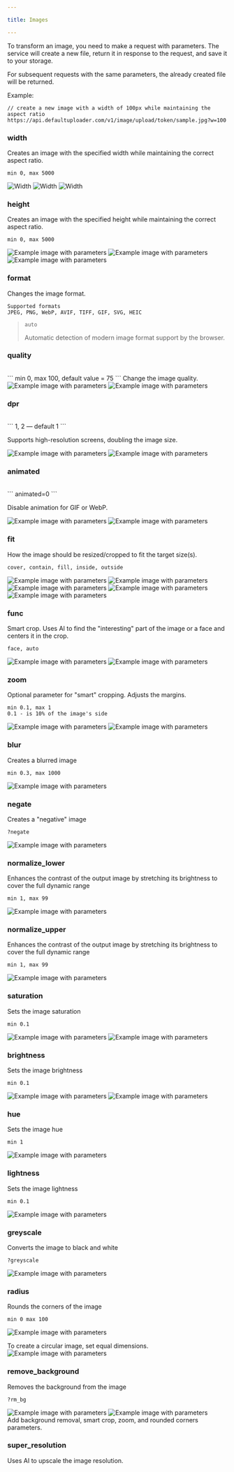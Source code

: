 ```yaml
---

title: Images

---
```



To transform an image, you need to make a request with parameters. The service will create a new file, return it in response to the request, and save it to your storage.

For subsequent requests with the same parameters, the already created file will be returned.

Example:
```
// create a new image with a width of 100px while maintaining the aspect ratio
https://api.defaultuploader.com/v1/image/upload/token/sample.jpg?w=100
```

### width
<Badge text="alias: w" variant="caution" size="small" />

Creates an image with the specified width while maintaining the correct aspect ratio.
```
min 0, max 5000
```

<Image sources={exampleSource.images} alt="Width" param="w=100" figcaption/>
<Image sources={exampleSource.images} alt="Width" param="w=200" />
<Image sources={exampleSource.images} alt="Width" param="w=300" />

### height
<Badge text="alias: h" variant="caution" size="small" />

Creates an image with the specified height while maintaining the correct aspect ratio.
```
min 0, max 5000
```

<Image sources={exampleSource.images} alt="Example image with parameters" param="h=100" />
<Image sources={exampleSource.images} alt="Example image with parameters" param="h=200" />
<Image sources={exampleSource.images} alt="Example image with parameters" param="h=300" />

### format
<Badge text="alias: f" variant="caution" size="small" />

Changes the image format.
```
Supported formats
JPEG, PNG, WebP, AVIF, TIFF, GIF, SVG, HEIC
```

> `auto` <Badge text="Coming soon" variant="tip" size="small"></Badge>
>
> Automatic detection of modern image format support by the browser.

### quality
<Badge text="alias: q" variant="caution" size="small" />
<br/>
```
min 0, max 100, default value = 75
```
Change the image quality.

<Image sources={exampleSource.images} alt="Example image with parameters" param="q=100" />
<Image sources={exampleSource.images} alt="Example image with parameters" param="q=1" />

### dpr
<br/>
```
1, 2 — default 1
```

Supports high-resolution screens, doubling the image size.

<Image sources={exampleSource.images} alt="Example image with parameters" param="w=100&dpr=1" />
<Image sources={exampleSource.images} alt="Example image with parameters" param="w=100&dpr=2" />

### animated
<Badge text="alias: a" variant="caution" size="small" />
<br/>
```
animated=0
```

Disable animation for GIF or WebP.

<Image sources={exampleSource.animatedImages} alt="Example image with parameters" param="animated=0" />
<Image sources={exampleSource.animatedImages} alt="Example image with parameters" />

### fit

How the image should be resized/cropped to fit the target size(s).
```
cover, contain, fill, inside, outside
```

<Image sources={exampleSource.images} alt="Example image with parameters" param="h=200&w=500&fit=contain" />
<Image sources={exampleSource.images} alt="Example image with parameters" param="h=200&w=500&fit=cover" />
<Image sources={exampleSource.images} alt="Example image with parameters" param="h=200&w=500&fit=fill" />
<Image sources={exampleSource.images} alt="Example image with parameters" param="h=200&w=500&fit=inside" />
<Image sources={exampleSource.images} alt="Example image with parameters" param="h=200&w=500&fit=outside" />

### func

Smart crop. Uses AI to find the "interesting" part of the image or a face and centers it in the crop.

```
face, auto
```

<Image sources={exampleSource.images} alt="Example image with parameters" param="h=500&w=500&func=face" />
<Image sources={exampleSource.images} alt="Example image with parameters" param="h=500&w=500" />

### zoom
<Badge text="alias: z" variant="caution" size="small" />
Optional parameter for "smart" cropping. Adjusts the margins.

```
min 0.1, max 1
0.1 - is 10% of the image's side
```

<Image sources={exampleSource.images} alt="Example image with parameters" param="h=600&w=600&func=face&zoom=1" />
<Image sources={exampleSource.images} alt="Example image with parameters" param="h=600&w=600&func=face&zoom=0.3" />

### blur
Creates a blurred image

```
min 0.3, max 1000
```

<Image sources={exampleSource.images} alt="Example image with parameters" param="blur=10" />

### negate
Creates a "negative" image

```
?negate
```

<Image sources={exampleSource.images} alt="Example image with parameters" param="negate" />

### normalize_lower
Enhances the contrast of the output image by stretching its brightness to cover the full dynamic range

```
min 1, max 99
```

<Image sources={exampleSource.images} alt="Example image with parameters" param="normalize_lower=65" />

### normalize_upper
Enhances the contrast of the output image by stretching its brightness to cover the full dynamic range

```
min 1, max 99
```

<Image sources={exampleSource.images} alt="Example image with parameters" param="normalize_upper=95" />

### saturation
Sets the image saturation

```
min 0.1
```

<Image sources={exampleSource.images} alt="Example image with parameters" param="saturation=0.1" />
<Image sources={exampleSource.images} alt="Example image with parameters" param="saturation=1.5" />

### brightness
Sets the image brightness

```
min 0.1
```

<Image sources={exampleSource.images} alt="Example image with parameters" param="brightness=0.1" />
<Image sources={exampleSource.images} alt="Example image with parameters" param="brightness=1.5" />

### hue
Sets the image hue

```
min 1
```

<Image sources={exampleSource.images} alt="Example image with parameters" param="hue=25" />

### lightness
Sets the image lightness

```
min 0.1
```

<Image sources={exampleSource.images} alt="Example image with parameters" param="lightness=30" />

### greyscale
Converts the image to black and white

```
?greyscale
```

<Image sources={exampleSource.images} alt="Example image with parameters" param="greyscale" />

### radius
Rounds the corners of the image

```
min 0 max 100
```

<Image sources={exampleSource.images} alt="Example image with parameters" param="rs=5" />

To create a circular image, set equal dimensions.
<Image sources={exampleSource.images} alt="Example image with parameters" param="rs=50&w=400&h=400" />

### remove_background
<Badge text="alias: rm_bg" variant="caution" size="small" />
Removes the background from the image

```
?rm_bg
```

<Image sources={exampleSource.images} alt="Example image with parameters" param="rm_bg" />

<Image sources={exampleSource.images} alt="Example image with parameters" param="rm_bg&func=face&z=0.3&rs=50" />

<Aside title="Easy Avatar Creation" type="tip">
  Add background removal, smart crop, zoom, and rounded corners parameters.
</Aside>

### super_resolution <Badge text="coming soon" variant="tip" size="small" />
Uses AI to upscale the image resolution.